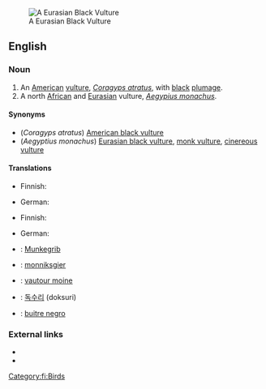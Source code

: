 [[Image:Blackvultsm.JPG|thumb|A Eurasian Black Vulture]]
==English==

===Noun===
{{en-noun|sg=[[black vulture]]}}

# An [[American]] [[vulture]], ''[[Coragyps atratus]]'', with [[black]] [[plumage]].
# A north [[African]] and [[Eurasian]] vulture, ''[[Aegypius monachus]]''.

====Synonyms====
* (''Coragyps atratus'') [[American black vulture]]
* (''Aegyptius monachus'') [[Eurasian black vulture]], [[monk vulture]], [[cinereous vulture]]

====Translations====
{{trans-top|An American vulture, ''Coragyps atratus''}}
* Finnish: {{t-|fi|mustakondori}}
{{trans-mid}}
* German: {{t+|de|Rabengeier|m}}
{{trans-bottom}}

{{trans-top|A north African and Eurasian vulture, ''Aegypius monachus''}}
* Finnish: {{t-|fi|munkkikorppikotka}}
{{trans-mid}}
* German: {{t-|de|Mönchsgeier|m}}
{{trans-bottom}}

{{checktrans-top}}

* {{ttbc|Danish}}: [[Munkegrib]]
* {{ttbc|Dutch}}: [[monniksgier]] {{m}}
* {{ttbc|French}}: [[vautour moine]] {{m}}
* {{ttbc|Korean}}: [[독수리]] (doksuri)
{{trans-mid}}
* {{ttbc|Spanish}}: [[buitre negro]] {{m}}
{{trans-bottom}}

===External links===
* {{pedialite|American Black Vulture}}
* {{pedialite|Eurasian Black Vulture}}

[[Category:fi:Birds]]